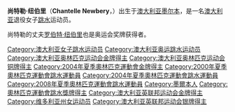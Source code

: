 {{noteTA|G1=Aquatics}}
{{MedalTableTop|width = 250px|Replace this image female.svg|150px}}
{{MedalSport | [[跳水|女子跳水]]}}
{{MedalCountry | {{AUS}} }}
{{MedalCompetition|[[奧林匹克運動會|奧林匹克運動會]]}}
{{MedalGold| [[2004年夏季奧林匹克運動會|2004年雅典]] | [[2004年夏季奧林匹克運動會跳水比賽|10米平台]] }}
{{MedalBronze| [[2004年夏季奧林匹克運動會|2004年雅典]] | [[2004年夏季奧林匹克運動會跳水比賽|雙人3米板]]}}
{{MedalCompetition|[[世界游泳錦標賽|世界錦標賽]]}}
{{MedalBronze| [[1998年世界游泳錦標賽|1998年帕斯]] | 3米板}}
{{MedalCompetition|[[英聯邦運動會|英聯邦運動會]]}}
{{MedalGold| [[1998年英聯邦運動會|1998年吉隆坡]] | 1米板}} 
{{MedalSilver| [[1998年英聯邦運動會|1998年吉隆坡]] | 3米板}} 
{{MedalBottom}}

'''尚特勒·纽伯里'''（'''Chantelle Newbery'''，{{bd|1977年|5月6日}}）出生于[[澳大利亚|澳大利亚]][[墨尔本|墨尔本]]，是一名[[澳大利亚|澳大利亚]]退役女子[[跳水|跳水]]运动员。

尚特勒的丈夫[[罗伯特·纽伯里|罗伯特·纽伯里]]也是奥运会奖牌获得者。

{{澳大利亚人小作品}}
{{奥林匹克运动会跳水女子单人10米跳台冠军}}
{{DEFAULTSORT:Newbery, Chantelle}}

[[Category:澳大利亚女子跳水运动员|Category:澳大利亚女子跳水运动员]]
[[Category:澳大利亚奥运跳水运动员|Category:澳大利亚奥运跳水运动员]]
[[Category:澳大利亚奥林匹克运动会金牌得主|Category:澳大利亚奥林匹克运动会金牌得主]]
[[Category:澳大利亚奥林匹克运动会铜牌得主|Category:澳大利亚奥林匹克运动会铜牌得主]]
[[Category:2004年夏季奧林匹克運動會金牌得主|Category:2004年夏季奧林匹克運動會金牌得主]]
[[Category:2000年夏季奧林匹克運動會跳水運動員|Category:2000年夏季奧林匹克運動會跳水運動員]]
[[Category:2004年夏季奧林匹克運動會跳水運動員|Category:2004年夏季奧林匹克運動會跳水運動員]]
[[Category:2008年夏季奧林匹克運動會跳水運動員|Category:2008年夏季奧林匹克運動會跳水運動員]]
[[Category:墨爾本人|Category:墨爾本人]]
[[Category:奧林匹克運動會跳水獎牌得主|Category:奧林匹克運動會跳水獎牌得主]]
[[Category:澳大利亚英联邦运动会金牌得主|Category:澳大利亚英联邦运动会金牌得主]]
[[Category:维多利亚州女运动员|Category:维多利亚州女运动员]]
[[Category:澳大利亚英联邦运动会银牌得主|Category:澳大利亚英联邦运动会银牌得主]]